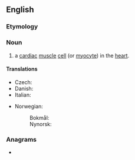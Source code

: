 ==English==

===Etymology===
{{prefix|en|cardio|myocyte}}

===Noun===
{{en-noun}}
{{wikipedia}}

# a [[cardiac]] [[muscle]] [[cell]] (or [[myocyte]]) in the [[heart]].

====Translations====
{{trans-top|cardiac muscle cell}}
* Czech: {{t|cs|kardiomyocyt|m}}
* Danish: {{t|da|hjertemuskelcelle|c}}
* Italian: {{t+|it|cardiomiocita|m}}
{{trans-mid}}
* Norwegian:
*: Bokmål: {{t+|nb|hjertemuskelcelle|f}}
*: Nynorsk: {{t|nn|hjartemuskelcelle|f}}
{{trans-bottom}}

===Anagrams===
* {{anagrams|en|a=accdeimoortyy|myocardiocyte}}